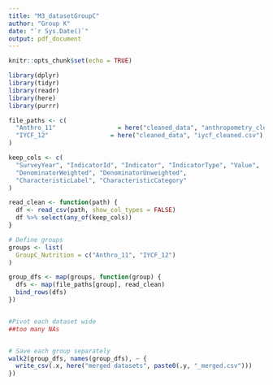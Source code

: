 ```yaml
---
title: "M3_datasetGroupC"
author: "Group K"
date: "`r Sys.Date()`"
output: pdf_document
---
```


```r
knitr::opts_chunk$set(echo = TRUE)
```

```r
library(dplyr)
library(tidyr)
library(readr)
library(here)
library(purrr)

```

```r
file_paths <- c(
  "Anthro_11"                 = here("cleaned_data", "anthropometry_cleaned.csv"),
  "IYCF_12"                 = here("cleaned_data", "iycf_cleaned.csv")
)

keep_cols <- c(
  "SurveyYear", "IndicatorId", "Indicator", "IndicatorType", "Value",
  "DenominatorWeighted", "DenominatorUnweighted",
  "CharacteristicLabel", "CharacteristicCategory"
)

read_clean <- function(path) {
  df <- read_csv(path, show_col_types = FALSE)
  df %>% select(any_of(keep_cols))
}

# Define groups
groups <- list(
  GroupC_Nutrition = c("Anthro_11", "IYCF_12")
)

group_dfs <- map(groups, function(group) {
  dfs <- map(file_paths[group], read_clean)
  bind_rows(dfs)
})



```

```r
#Pivot each dataset wide
##too many NAs



```

```r

# Save each group separately
walk2(group_dfs, names(group_dfs), ~ {
  write_csv(.x, here("merged datasets", paste0(.y, "_merged.csv")))
})


```
